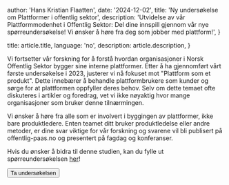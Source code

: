 
  author: 'Hans Kristian Flaatten',
  date: '2024-12-02',
  title: 'Ny undersøkelse om Plattformer i offentlig sektor',
  description:
    'Utvidelse av vår Plattformmodenhet i Offentlig Sektor: Del dine innspill gjennom vår nye spørreundersøkelse! Vi ønsker å høre fra deg som jobber med plattform!',
}

  title: article.title,
  language: 'no',
  description: article.description,
}


Vi fortsetter vår forskning for å forstå hvordan organisasjoner i Norsk Offentlig Sektor bygger sine interne plattformer. Etter å ha gjennomført vårt første undersøkelse i 2023, justerer vi nå fokuset mot "Plattform som et produkt". Dette innebærer å behandle plattformbrukere som kunder og sørge for at plattformen oppfyller deres behov. Selv om dette temaet ofte diskuteres i artikler og foredrag, vet vi ikke nøyaktig hvor mange organisasjoner som bruker denne tilnærmingen.

Vi ønsker å høre fra alle som er involvert i byggingen av plattformer, ikke bare produktledere. Enten teamet ditt bruker produktledelse eller andre metoder, er dine svar viktige for vår forskning og svarene vil bli publisert på offentlig-paas.no og presentert på fagdag og konferanser.

Hvis du ønsker å bidra til denne studien, kan du fylle ut spørreundersøkelsen <a href="https://forms.gle/P7HRraEFvRQB6Bi3A">her</a>!

<div className="flex flex-col items-center">
  <Button href="https://forms.gle/P7HRraEFvRQB6Bi3A" variant="primary" className="not-prose mt-4">
    Ta undersøkelsen
  </Button>
</div>